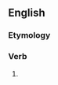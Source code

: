 ==English==

===Etymology===
{{suﬃx|bid|eth}}

===Verb===
{{en-verb form}}

# {{archaic third-person singular of|bid}}

{{count page|[[Wiktionary:Page count]]}}